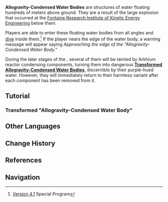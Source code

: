 {{Terminology Infobox
|image   = Allogravity-Condensed Water Bodies.png
|type    = Lore
|type2   = Exploration
|region  = Fontaine
|area    = Fontaine Research Institute of Kinetic Energy Engineering Region
|subarea = 
}}
'''Allogravity-Condensed Water Bodies''' are structures of water floating hundreds of meters above ground. They are a result of the large explosion that occurred at the [[Fontaine Research Institute of Kinetic Energy Engineering]] below them.

Players are able to enter these floating water bodies from all angles and [[dive]] inside them.<ref>[[Version 4.1]] Special Program</ref> If the player nears the edge of the water body, a warning message will appear saying ''Approaching the edge of the "Allogravity-Condensed Water Body."''

During the later stages of the {{Quest|Fontaine Research Institute, Stagnating in the Rubble}}, several of them will be tainted by Arkhium reactor condensing components, turning them into dangerous [["Allogravity-Condensed Water Body" affected by energy flow|'''Transformed Allogravity-Condensed Water Bodies''']], discernible by their purple-hued water. However, they will immediately return to their harmless variant after each component has been removed from it.

==Tutorial==
===Transformed "Allogravity-Condensed Water Body"===
{{Main|"Allogravity-Condensed Water Body" affected by energy flow}}
{{Tutorial|Transformed "Allogravity-Condensed Water Body"}}

==Other Languages==
{{Other Languages
|en      = Allogravity-Condensed Water Body
|zhs     = 异重力凝水体
|zhs_rm  = Yì-zhònglì Níngshuǐ-tǐ
|zht     = 異重力凝水體
|zht_rm  = Yì-zhònglì Níngshuǐ-tǐ
|zh_tl   = 
|ja      = 異重力凝水体
|ja_rm   = Ijuuryoku Gyousuitai<ref>YouTube: [https://youtu.be/gWvCkh0Yg3Y Ver.4.1{{ja|「深海に煌めく星たちへ」予告番組}}]</ref>
|ja_tl   = 
|ko      = 중력이상 물
|ko_tl   = Abnormal Gravity Water
|es      = Masa de agua gravitacionalmente descompensada
|es_tl   = Gravitationally Decompensated Water Mass
|fr      = Masse d'eau condensée par allogravité
|fr_tl   = Allogravity-Condensed Water Mass
|ru      = Водоём гравитационной аномалии
|ru_tl   = Gravitational Anomaly Water Body
|th      = มวลน้ำแรงโน้มถ่วงไม่สมดุล
|th_rm   = Muannam Raeng-nomthuang mai Somdun
|th_tl   = Gravitational Anomaly Water Mass
|vi      = Thể Tụ Nước Dị Trọng Lực
|vi_tl   = 
|de      = Schwerkraftlose Wassermasse
|de_tl   = Gravity-Free Water Mass
|id      = Air yang Terkondensasi Allogravitas
|id_tl   = Allogravity-Condensed Water
|pt      = Corpo de Água Condensada Distorcida Gravitacionalmente
|pt_tl   = Gravitationally Distorted Condensed Body of Water
|tr      = Ters Çekimli Su Kütlesi
|tr_tl   = 
|it      = Massa d'acqua condensata gravitazionalmente distorta
|it_tl   = Gravitationally Distorted Condensed Mass of Water
}}

==Change History==
{{Change History|4.1}}

==References==
{{Reflist}}

==Navigation==
{{Lore Navbox|Terminology}}